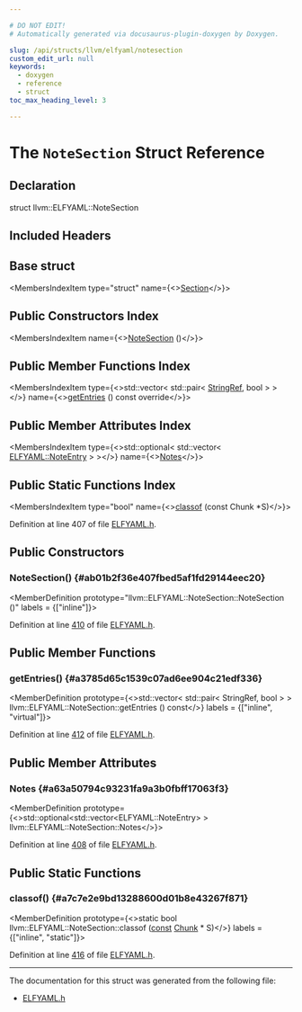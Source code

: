 ```yaml
---

# DO NOT EDIT!
# Automatically generated via docusaurus-plugin-doxygen by Doxygen.

slug: /api/structs/llvm/elfyaml/notesection
custom_edit_url: null
keywords:
  - doxygen
  - reference
  - struct
toc_max_heading_level: 3

---
```





# The `NoteSection` Struct Reference

<DoxygenPage pluginConfig={pluginConfig}>



## Declaration

<CodeBlock>struct llvm::ELFYAML::NoteSection</CodeBlock>

## Included Headers

<IncludesList>
<IncludesListItem
  filePath="llvm/ObjectYAML/ELFYAML.h"
  permalink="/docs/api/files/include/include/llvm/include/llvm/objectyaml/elfyaml-h"
  isLocal="true" />
</IncludesList>

## Base struct

<MembersIndex>

<MembersIndexItem
  type="struct"
  name={<><a href="/docs/api/structs/llvm/elfyaml/section">Section</a></>}>
</MembersIndexItem>

</MembersIndex>

## Public Constructors Index

<MembersIndex>

<MembersIndexItem
  name={<><a href="#ab01b2f36e407fbed5af1fd29144eec20">NoteSection</a> ()</>}>
</MembersIndexItem>

</MembersIndex>

## Public Member Functions Index

<MembersIndex>

<MembersIndexItem
  type={<>std::vector&lt; std::pair&lt; <a href="/docs/api/classes/llvm/stringref">StringRef</a>, bool &gt; &gt;</>}
  name={<><a href="#a3785d65c1539c07ad6ee904c21edf336">getEntries</a> () const override</>}>
</MembersIndexItem>

</MembersIndex>

## Public Member Attributes Index

<MembersIndex>

<MembersIndexItem
  type={<>std::optional&lt; std::vector&lt; <a href="/docs/api/structs/llvm/elfyaml/noteentry">ELFYAML::NoteEntry</a> &gt; &gt;</>}
  name={<><a href="#a63a50794c93231fa9a3b0fbff17063f3">Notes</a></>}>
</MembersIndexItem>

</MembersIndex>

## Public Static Functions Index

<MembersIndex>

<MembersIndexItem
  type="bool"
  name={<><a href="#a7c7e2e9bd13288600d01b8e43267f871">classof</a> (const Chunk &#42;S)</>}>
</MembersIndexItem>

</MembersIndex>


Definition at line 407 of file <a href="/docs/api/files/include/include/llvm/include/llvm/objectyaml/elfyaml-h">ELFYAML.h</a>.

<SectionDefinition>

## Public Constructors

### NoteSection() {#ab01b2f36e407fbed5af1fd29144eec20}

<MemberDefinition
  prototype="llvm::ELFYAML::NoteSection::NoteSection ()"
  labels = {["inline"]}>

Definition at line <a href="/docs/api/files/include/include/llvm/include/llvm/objectyaml/elfyaml-h/#l00410">410</a> of file <a href="/docs/api/files/include/include/llvm/include/llvm/objectyaml/elfyaml-h">ELFYAML.h</a>.
</MemberDefinition>

</SectionDefinition>

<SectionDefinition>

## Public Member Functions

### getEntries() {#a3785d65c1539c07ad6ee904c21edf336}

<MemberDefinition
  prototype={<>std::vector&lt; std::pair&lt; StringRef, bool &gt; &gt; llvm::ELFYAML::NoteSection::getEntries () const</>}
  labels = {["inline", "virtual"]}>

Definition at line <a href="/docs/api/files/include/include/llvm/include/llvm/objectyaml/elfyaml-h/#l00412">412</a> of file <a href="/docs/api/files/include/include/llvm/include/llvm/objectyaml/elfyaml-h">ELFYAML.h</a>.
</MemberDefinition>

</SectionDefinition>

<SectionDefinition>

## Public Member Attributes

### Notes {#a63a50794c93231fa9a3b0fbff17063f3}

<MemberDefinition
  prototype={<>std::optional&lt;std::vector&lt;ELFYAML::NoteEntry&gt; &gt; llvm::ELFYAML::NoteSection::Notes</>}>

Definition at line <a href="/docs/api/files/include/include/llvm/include/llvm/objectyaml/elfyaml-h/#l00408">408</a> of file <a href="/docs/api/files/include/include/llvm/include/llvm/objectyaml/elfyaml-h">ELFYAML.h</a>.
</MemberDefinition>

</SectionDefinition>

<SectionDefinition>

## Public Static Functions

### classof() {#a7c7e2e9bd13288600d01b8e43267f871}

<MemberDefinition
  prototype={<>static bool llvm::ELFYAML::NoteSection::classof (<a href="/docs/api/files/lib/lib/target/lib/target/aarch64/aarch64promoteconstant-cpp/#a90f8350fecae261c25be85d38b451bff">const</a> <a href="/docs/api/structs/llvm/elfyaml/chunk">Chunk</a> &#42; S)</>}
  labels = {["inline", "static"]}>

Definition at line <a href="/docs/api/files/include/include/llvm/include/llvm/objectyaml/elfyaml-h/#l00416">416</a> of file <a href="/docs/api/files/include/include/llvm/include/llvm/objectyaml/elfyaml-h">ELFYAML.h</a>.
</MemberDefinition>

</SectionDefinition>

<hr/>

The documentation for this struct was generated from the following file:

<ul>
<li><a href="/docs/api/files/include/include/llvm/include/llvm/objectyaml/elfyaml-h">ELFYAML.h</a></li>
</ul>

</DoxygenPage>
